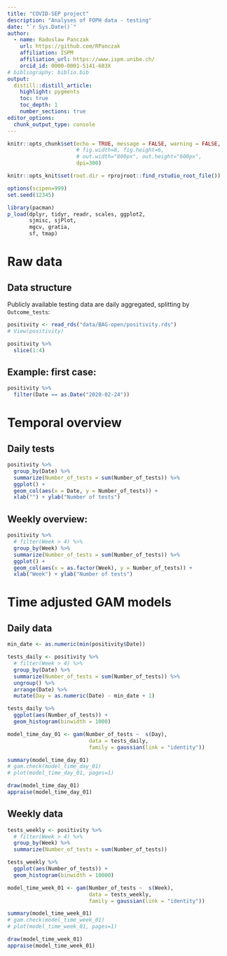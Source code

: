 ```yaml
---
title: "COVID-SEP project"
description: "Analyses of FOPH data - testing"
date: "`r Sys.Date()`"
author:
  - name: Radoslaw Panczak 
    url: https://github.com/RPanczak
    affiliation: ISPM
    affiliation_url: https://www.ispm.unibe.ch/
    orcid_id: 0000-0001-5141-683X
# bibliography: biblio.bib
output:
  distill::distill_article:
    highlight: pygments
    toc: true
    toc_depth: 1
    number_sections: true
editor_options: 
  chunk_output_type: console
---
```


<!-- ------------------------------------------------------------ --> 
<!-- ------------------------------------------------------------ --> 

```r
knitr::opts_chunk$set(echo = TRUE, message = FALSE, warning = FALSE, 
                      # fig.width=8, fig.height=6, 
                      # out.width="800px", out.height="600px",
                      dpi=300)

knitr::opts_knit$set(root.dir = rprojroot::find_rstudio_root_file())

options(scipen=999)
set.seed(12345)

library(pacman) 
p_load(dplyr, tidyr, readr, scales, ggplot2,
       sjmisc, sjPlot,
       mgcv, gratia,
       sf, tmap)
```

<!-- ------------------------------------------------------------ --> 

# Raw data 

## Data structure

Publicly available testing data are daily aggregated, splitting by `Outcome_tests`:

```r
positivity <- read_rds("data/BAG-open/positivity.rds")
# View(positivity)

positivity %>% 
  slice(1:4)
```

## Example: first case:

```r
positivity %>% 
  filter(Date == as.Date("2020-02-24"))
```

<!-- ------------------------------------------------------------ --> 

# Temporal overview

## Daily tests

```r
positivity %>% 
  group_by(Date) %>% 
  summarize(Number_of_tests = sum(Number_of_tests)) %>% 
  ggplot() + 
  geom_col(aes(x = Date, y = Number_of_tests)) + 
  xlab("") + ylab("Number of tests")
```

## Weekly overview:

```r
positivity %>% 
  # filter(Week > 4) %>% 
  group_by(Week) %>% 
  summarize(Number_of_tests = sum(Number_of_tests)) %>% 
  ggplot() + 
  geom_col(aes(x = as.factor(Week), y = Number_of_tests)) + 
  xlab("Week") + ylab("Number of tests")
```

<!-- ------------------------------------------------------------ --> 

# Time adjusted GAM models 

## Daily data

```r
min_date <- as.numeric(min(positivity$Date))

tests_daily <- positivity %>% 
  # filter(Week > 4) %>% 
  group_by(Date) %>% 
  summarize(Number_of_tests = sum(Number_of_tests)) %>% 
  ungroup() %>% 
  arrange(Date) %>% 
  mutate(Day = as.numeric(Date) - min_date + 1)

tests_daily %>% 
  ggplot(aes(Number_of_tests)) +
  geom_histogram(binwidth = 1000)
```


```r
model_time_day_01 <- gam(Number_of_tests ~  s(Day), 
                          data = tests_daily, 
                          family = gaussian(link = "identity"))
```


```r
summary(model_time_day_01)
# gam.check(model_time_day_01)
# plot(model_time_day_01, pages=1)

draw(model_time_day_01)
appraise(model_time_day_01)
```

## Weekly data

```r
tests_weekly <- positivity %>% 
  # filter(Week > 4) %>% 
  group_by(Week) %>% 
  summarize(Number_of_tests = sum(Number_of_tests))

tests_weekly %>% 
  ggplot(aes(Number_of_tests)) +
  geom_histogram(binwidth = 10000)
```


```r
model_time_week_01 <- gam(Number_of_tests ~  s(Week), 
                          data = tests_weekly, 
                          family = gaussian(link = "identity"))
```


```r
summary(model_time_week_01)
# gam.check(model_time_week_01)
# plot(model_time_week_01, pages=1)

draw(model_time_week_01)
appraise(model_time_week_01)
```



